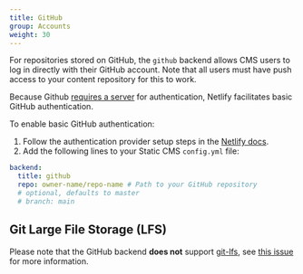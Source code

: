 ```yaml
---
title: GitHub
group: Accounts
weight: 30
---
```

For repositories stored on GitHub, the `github` backend allows CMS users to log in directly with their GitHub account. Note that all users must have push access to your content repository for this to work.

Because Github [requires a server](https://github.com/StaticJsCMS/static-cms/issues/663#issuecomment-335023723) for authentication, Netlify facilitates basic GitHub authentication.

To enable basic GitHub authentication:

1. Follow the authentication provider setup steps in the [Netlify docs](https://www.netlify.com/docs/authentication-providers/#using-an-authentication-provider).
2. Add the following lines to your Static CMS `config.yml` file:

```yaml
backend:
  title: github
  repo: owner-name/repo-name # Path to your GitHub repository
  # optional, defaults to master
  # branch: main
```

## Git Large File Storage (LFS)

Please note that the GitHub backend **does not** support [git-lfs](https://git-lfs.github.com/), see [this issue](https://github.com/StaticJsCMS/static-cms/issues/1206) for more information.
